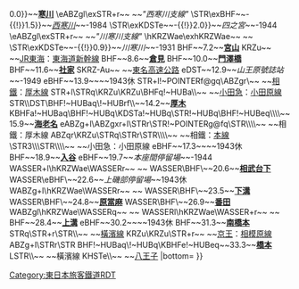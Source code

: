 {{Routemap|inline=<includeonly>yes</includeonly>|collapse=yes|title=相模線|title-bg=#009793|title-color=white|map=
STRq\ABZq+l\BHFq~~0.0~~'''[[茅崎站|茅崎]]'''~~[[東海道線 (JR東日本)|東海道線]]
KDSTaq\ABZgr\~~{{link-ja|茅崎運輸區|茅ヶ崎運輸区}}
BHF~~1.3~~'''[[北茅崎站|北茅崎]]'''
eBHF~~ ~~''圓藏停留場''~~-1944
eBHF~~ ~~''香川台停留場''~~1943休
SKRZ-Au~~ ~~{{link-ja|新湘南繞道|新湘南バイパス}}
BHF~~3.4~~'''[[香川站|香川]]'''
WBRÜCKE1~~ ~~{{link-ja|小出川|小出川}}
BHF~~{{BSkm{{!}}5.1{{!}}0.0}}~~'''[[寒川站|寒川]]'''
\eABZgl\exSTR+r~~ ~~''"西寒川支線"''
\STR\exBHF~~{{BSkm{{!}}-{{!}}1.5}}~~''[[西寒川站|西寒川]]''~~-1984
\STR\exKDSTe~~{{BSkm{{!}}-{{!}}2.0}}~~''四之宮''~~-1944
\eABZgl\exSTR+r~~ ~~''"川寒川支線"''
\hKRZWae\exhKRZWae~~ ~~{{link-ja|目久尻川|目久尻川}}
\STR\exKDSTe~~{{BSkm{{!}}-{{!}}0.9}}~~''川寒川''~~-1931
BHF~~7.2~~'''[[宮山站|宮山]]'''
KRZu~~ ~~[[東海旅客鐵道|JR東海]]：[[東海道新幹線]]
BHF~~8.6~~'''[[倉見站|倉見]]'''
BHF~~10.0~~'''[[門澤橋站|門澤橋]]'''
BHF~~11.6~~'''[[社家站|社家]]'''
SKRZ-Au~~ ~~[[東名高速公路]]
eDST~~12.9~~''山王原號誌站''~~-1949
eBHF~~13.9~~''{{link-ja|中新田站|中新田駅|中新田停留場}}''~~1943休
STR+l!~POINTERf@gq\ABZgr\~~ ~~[[相模鐵道|相鐵]]：[[厚木線]]
STR+l\STRq\KRZu\KRZu\BHFq!~HUBa\\~~ ~~[[小田急電鐵|小田急]]：[[小田原線]]
STR\\DST\BHF!~HUBaq\!~HUBrf\\~~14.2~~'''[[厚木站|厚木]]'''
KBHFa!~HUBaq\BHF!~HUBq\KDSTa!~HUBq\STR!~HUBq\BHF!~HUBeq\\\\~~15.9~~'''[[海老名站|海老名]]'''
eABZg+l\ABZgxr+l\STRr\STR!~POINTERg@fq\STR\\\\~~ ~~相鐵：厚木線
ABZqr\KRZu\STRq\STRr\STR\\\\~~ ~~相鐵：[[相鐵本線|本線]]
\STR3\\\STR\\\\~~ ~~小田急：小田原線
eBHF~~17.3~~''{{link-ja|上今泉站|上今泉駅|上今泉}}''~~1943休
BHF~~18.9~~'''[[入谷站 (神奈川縣)|入谷]]'''
eBHF~~19.7~~''本座間停留場''~~-1944
WASSER+l\hKRZWae\WASSERr~~ ~~{{link-ja|鳩川|鳩川}}
WASSER\BHF\~~20.6~~'''[[相武台下站|相武台下]]'''
WASSER\eBHF\~~22.6~~''上磯部停留場''~~1943休
WABZg+l\hKRZWae\WASSERr~~ ~~{{link-ja|鳩川|鳩川|鳩川放水路}}
WASSER\BHF\~~23.5~~'''[[下溝站|下溝]]'''
WASSER\BHF\~~24.8~~'''[[原當麻站|原當麻]]'''
WASSER\BHF\~~26.9~~'''[[番田車站 (神奈川縣)|番田]]'''
WABZgl\hKRZWae\WASSERq~~ ~~{{link-ja|鳩川|鳩川}}
WASSERl\hKRZWae\WASSER+r~~ ~~{{link-ja|姥川|姥川}}
BHF~~28.4~~'''[[上溝車站|上溝]]'''
eBHF~~30.2~~''{{link-ja|作之口站|作ノ口駅|作之口停留場}}''~~1943休
BHF~~31.3~~'''[[南橋本車站|南橋本]]'''
STRq\STR+r\STR\\~~ ~~[[橫濱線]]
KRZu\KRZu\STR+r~~ ~~[[京王電鐵|京王]]：[[相模原線]]
ABZg+l\STRr\STR
BHF!~HUBaq\!~HUBq\KBHFe!~HUBeq~~33.3~~'''[[橋本站 (神奈川縣)|橋本]]'''
LSTR\\~~ ~~橫濱線
KHSTe\\~~ ~~[[八王子站|八王子]]
|bottom={{navbar|相模線RDT}}
}}<noinclude>{{rdt intro|[[相模線]]}}
[[Category:東日本旅客鐵道RDT]]
[[Category:相模線| ]]
</noinclude>